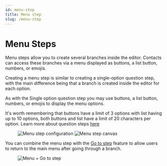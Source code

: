 ```yaml
---
id: menu-step
title: Menu step
slug: /menu-step
---
```


# Menu Steps

Menu steps allow you to create several branches inside the editor. Contacts can access these branches via a menu displayed as buttons, a list button, numbers, or emojis.

Creating a menu step is similar to creating a single-option question step, with the main difference being that a branch is created inside the editor for each option.

As with the Single option question step you may use buttons, a list button, numbers, or emojis to display the menu options.

It's worth remembering that buttons have a limit of 3 options with list having up to 10 options, both buttons and list have a limit of 20 characters per option. Learn more about question steps [here](question-step)

<figure>
  <img
    src='https://hilos-media.s3.us-east-2.amazonaws.com/documentation/userdocs/using-hilos/reference/flows/menu/config.png'
    alt='Menu step configuration'
  />
  <img
    src='https://hilos-media.s3.us-east-2.amazonaws.com/documentation/userdocs/using-hilos/reference/flows/menu/board-view.png'
    alt='Menu step canvas'
  />
</figure>

You can combine the menu step with the [Go to step](go-to-step) feature to allow users to return to the main menu after going through a branch.

<figure>
  <img
    src='https://hilos-media.s3.us-east-2.amazonaws.com/documentation/userdocs/using-hilos/reference/flows/menu/go-to.png'
    alt='Menu + Go to step'
  />
</figure>
